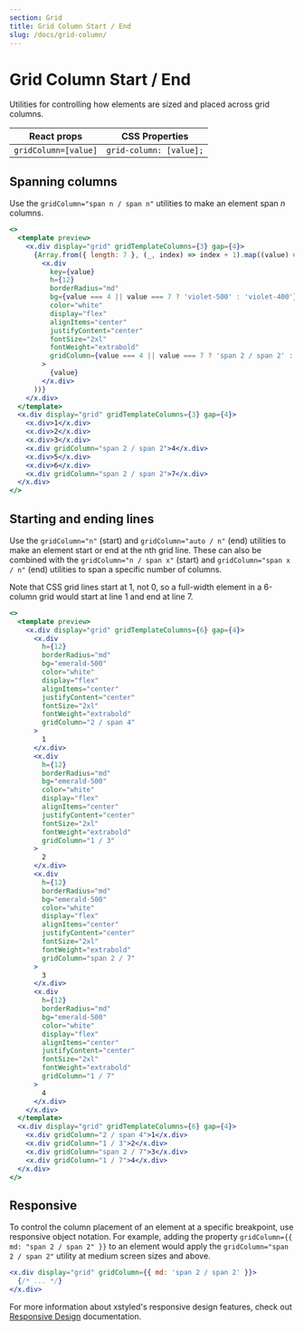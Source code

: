 ```yaml
---
section: Grid
title: Grid Column Start / End
slug: /docs/grid-column/
---
```


# Grid Column Start / End

Utilities for controlling how elements are sized and placed across grid columns.

| React props          | CSS Properties          |
| -------------------- | ----------------------- |
| `gridColumn=[value]` | `grid-column: [value];` |

## Spanning columns

Use the `gridColumn="span n / span n"` utilities to make an element span _n_ columns.

```jsx preview color=violet
<>
  <template preview>
    <x.div display="grid" gridTemplateColumns={3} gap={4}>
      {Array.from({ length: 7 }, (_, index) => index + 1).map((value) => (
        <x.div
          key={value}
          h={12}
          borderRadius="md"
          bg={value === 4 || value === 7 ? 'violet-500' : 'violet-400'}
          color="white"
          display="flex"
          alignItems="center"
          justifyContent="center"
          fontSize="2xl"
          fontWeight="extrabold"
          gridColumn={value === 4 || value === 7 ? 'span 2 / span 2' : ''}
        >
          {value}
        </x.div>
      ))}
    </x.div>
  </template>
  <x.div display="grid" gridTemplateColumns={3} gap={4}>
    <x.div>1</x.div>
    <x.div>2</x.div>
    <x.div>3</x.div>
    <x.div gridColumn="span 2 / span 2">4</x.div>
    <x.div>5</x.div>
    <x.div>6</x.div>
    <x.div gridColumn="span 2 / span 2">7</x.div>
  </x.div>
</>
```

## Starting and ending lines

Use the `gridColumn="n"` (start) and `gridColumn="auto / n"` (end) utilities to make an element start or end at the nth grid line. These can also be combined with the `gridColumn="n / span x"` (start) and `gridColumn="span x / n"` (end) utilities to span a specific number of columns.

Note that CSS grid lines start at 1, not 0, so a full-width element in a 6-column grid would start at line 1 and end at line 7.

```jsx preview color=emerald
<>
  <template preview>
    <x.div display="grid" gridTemplateColumns={6} gap={4}>
      <x.div
        h={12}
        borderRadius="md"
        bg="emerald-500"
        color="white"
        display="flex"
        alignItems="center"
        justifyContent="center"
        fontSize="2xl"
        fontWeight="extrabold"
        gridColumn="2 / span 4"
      >
        1
      </x.div>
      <x.div
        h={12}
        borderRadius="md"
        bg="emerald-500"
        color="white"
        display="flex"
        alignItems="center"
        justifyContent="center"
        fontSize="2xl"
        fontWeight="extrabold"
        gridColumn="1 / 3"
      >
        2
      </x.div>
      <x.div
        h={12}
        borderRadius="md"
        bg="emerald-500"
        color="white"
        display="flex"
        alignItems="center"
        justifyContent="center"
        fontSize="2xl"
        fontWeight="extrabold"
        gridColumn="span 2 / 7"
      >
        3
      </x.div>
      <x.div
        h={12}
        borderRadius="md"
        bg="emerald-500"
        color="white"
        display="flex"
        alignItems="center"
        justifyContent="center"
        fontSize="2xl"
        fontWeight="extrabold"
        gridColumn="1 / 7"
      >
        4
      </x.div>
    </x.div>
  </template>
  <x.div display="grid" gridTemplateColumns={6} gap={4}>
    <x.div gridColumn="2 / span 4">1</x.div>
    <x.div gridColumn="1 / 3">2</x.div>
    <x.div gridColumn="span 2 / 7">3</x.div>
    <x.div gridColumn="1 / 7">4</x.div>
  </x.div>
</>
```

## Responsive

To control the column placement of an element at a specific breakpoint, use responsive object notation. For example, adding the property `gridColumn={{ md: "span 2 / span 2" }}` to an element would apply the `gridColumn="span 2 / span 2"` utility at medium screen sizes and above.

```jsx
<x.div display="grid" gridColumn={{ md: 'span 2 / span 2' }}>
  {/* ... */}
</x.div>
```

For more information about xstyled's responsive design features, check out [Responsive Design](@TODO-link) documentation.

